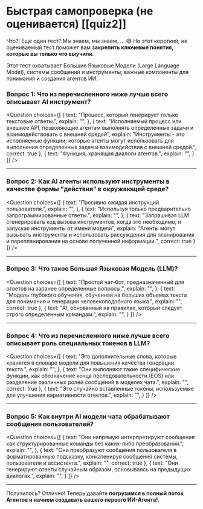 # Быстрая самопроверка (не оценивается) [[quiz2]] 


Что?! Еще один тест? Мы знаем, мы знаем, ... 😅 Но этот короткий, не оцениваемый тест поможет вам **закрепить ключевые понятия, которые вы только что выучили**.

Этот тест охватывает Большие Языковые Модели (Large Language Model), системы сообщений и инструменты; важные компоненты для понимания и создания агентов ИИ.

### Вопрос 1: Что из перечисленного ниже лучше всего описывает AI инструмент?

<Question
choices={[
{
text: "Процесс, который генерирует только текстовые ответы.",
explain: "",
},
{
text: "Исполняемый процесс или внешнее API, позволяющие агентам выполнять определенные задачи и взаимодействовать с внешней средой",
explain: "Инструменты - это исполняемые функции, которые агенты могут использовать для выполнения определенных задач и взаимодействия с внешней средой.",
correct: true
},
{
text: "Функция, хранящая диалоги агентов.",
explain: "",
}
]}
/>

---

### Вопрос 2: Как AI агенты используют инструменты в качестве формы "действия" в окружающей среде?

<Question
choices={[
{
text: "Пассивно ожидая инструкций пользователя.",
explain: "",
},
{
text: "Используя только предварительно запрограммированные ответы.",
explain: "",
},
{
text: "Запрашивая LLM сгенерировать код вызова инструментов, когда это необходимо, и запуская инструменты от имени модели",
explain: "Агенты могут вызывать инструменты и использовать рассуждения для планирования и перепланирования на основе полученной информации.",
correct: true
}
]}
/>

---

### Вопрос 3: Что такое Большая Языковая Модель (LLM)?

<Question
choices={[
{
text: "Простой чат-бот, предназначенный для ответов на заранее определенные вопросы.",
explain: "",
},
{
text: "Модель глубокого обучения, обученная на больших объемах текста для понимания и генерации человекоподобного языка.",
explain: "",
correct: true
},
{
text: "AI, основанный на правилах, который следует строго определенным командам.",
explain: "",
}
]}
/>

---

### Вопрос 4: Что из перечисленного ниже лучше всего описывает роль специальных токенов в LLM?

<Question
choices={[
{
text: "Это дополнительные слова, которые хранятся в словаре модели для повышения качества генерации текста.",
explain: "",
},
{
text: "Они выполняют такие специфические функции, как обозначение конца последовательности (EOS) или разделение различных ролей сообщений в моделях чата.",
explain: "",
correct: true
},
{
text: "Это случайно вставленные токены, используемые для улучшения вариативности ответов.",
explain: "",
}
]}
/>

---

### Вопрос 5: Как внутри AI модели чата обрабатывают сообщения пользователей?

<Question
choices={[
{
text: "Они напрямую интерпретируют сообщения как структурированные команды без каких-либо преобразований.",
explain: "",
},
{
text: "Они преобразуют сообщения пользователя в форматированную подсказку, конкатенируя сообщения системы, пользователя и ассистента.",
explain: "",
correct: true
},
{
text: "Они генерируют ответы случайным образом, основываясь на предыдущих диалогах.",
explain: "",
}
]}
/>

---


Получилось? Отлично! Теперь давайте **погрузимся в полный поток Агентов и начнем создавать вашего первого ИИ-Агента!**.
